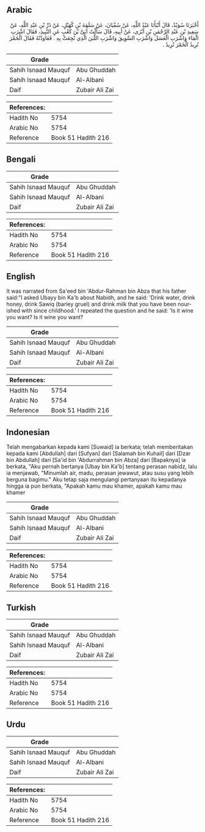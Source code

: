 ## Arabic


<div dir="rtl" lang="ar" style={{fontSize:'larger',backgroundColor:'#f8f9fa',padding:20}}>
أَخْبَرَنَا سُوَيْدٌ، قَالَ أَنْبَأَنَا عَبْدُ اللَّهِ، عَنْ سُفْيَانَ، عَنْ سَلَمَةَ بْنِ كُهَيْلٍ، عَنْ ذَرِّ بْنِ عَبْدِ اللَّهِ، عَنْ سَعِيدِ بْنِ عَبْدِ الرَّحْمَنِ بْنِ أَبْزَى، عَنْ أَبِيهِ، قَالَ سَأَلْتُ أُبَىَّ بْنَ كَعْبٍ عَنِ النَّبِيذِ، فَقَالَ اشْرَبِ الْمَاءَ وَاشْرَبِ الْعَسَلَ وَاشْرَبِ السَّوِيقَ وَاشْرَبِ اللَّبَنَ الَّذِي نُجِعَتْ بِهِ ‏.‏ فَعَاوَدْتُهُ فَقَالَ الْخَمْرَ تُرِيدُ الْخَمْرَ تُرِيدُ ‏.‏
</div>
<div style={{backgroundColor:'#f8f9fa',padding:20, marginBottom: 10}}><table> <thead> <tr> <th>Grade</th> <th></th> </tr> </thead> <tbody> <tr><td>Sahih Isnaad Mauquf</td><td>Abu Ghuddah</td></tr><tr><td>Sahih Isnaad Mauquf</td><td>Al-Albani</td></tr><tr><td>Daif</td><td>Zubair Ali Zai</td></tr></tbody></table><table> <thead> <tr> <th>References:</th> <th></th> </tr> </thead> <tbody><tr><td>Hadith No</td><td>5754</td></tr><tr><td>Arabic No</td><td>5754</td></tr><tr><td>Reference</td><td>Book 51 Hadith 216</td></tr></tbody></table></div>

## Bengali


<div dir="ltr" lang="bn" style={{fontSize:'larger',backgroundColor:'#f8f9fa',padding:20}}>

</div>
<div style={{backgroundColor:'#f8f9fa',padding:20, marginBottom: 10}}><table> <thead> <tr> <th>Grade</th> <th></th> </tr> </thead> <tbody> <tr><td>Sahih Isnaad Mauquf</td><td>Abu Ghuddah</td></tr><tr><td>Sahih Isnaad Mauquf</td><td>Al-Albani</td></tr><tr><td>Daif</td><td>Zubair Ali Zai</td></tr></tbody></table><table> <thead> <tr> <th>References:</th> <th></th> </tr> </thead> <tbody><tr><td>Hadith No</td><td>5754</td></tr><tr><td>Arabic No</td><td>5754</td></tr><tr><td>Reference</td><td>Book 51 Hadith 216</td></tr></tbody></table></div>

## English


<div dir="ltr" lang="en" style={{fontSize:'larger',backgroundColor:'#f8f9fa',padding:20}}>
It was narrated from Sa'eed bin 'Abdur-Rahman bin Abza that his father said:"I asked Ubayy bin Ka'b about Nabidh, and he said: 'Drink water, drink honey, drink Sawiq (barley gruel) and drink milk that you have been nourished with since childhood.' I repeated the question and he said: 'Is it wine you want? Is it wine you want?
</div>
<div style={{backgroundColor:'#f8f9fa',padding:20, marginBottom: 10}}><table> <thead> <tr> <th>Grade</th> <th></th> </tr> </thead> <tbody> <tr><td>Sahih Isnaad Mauquf</td><td>Abu Ghuddah</td></tr><tr><td>Sahih Isnaad Mauquf</td><td>Al-Albani</td></tr><tr><td>Daif</td><td>Zubair Ali Zai</td></tr></tbody></table><table> <thead> <tr> <th>References:</th> <th></th> </tr> </thead> <tbody><tr><td>Hadith No</td><td>5754</td></tr><tr><td>Arabic No</td><td>5754</td></tr><tr><td>Reference</td><td>Book 51 Hadith 216</td></tr></tbody></table></div>

## Indonesian


<div dir="ltr" lang="id" style={{fontSize:'larger',backgroundColor:'#f8f9fa',padding:20}}>
Telah mengabarkan kepada kami [Suwaid] ia berkata; telah memberitakan kepada kami [Abdullah] dari [Sufyan] dari [Salamah bin Kuhail] dari [Dzar bin Abdullah] dari [Sa'id bin 'Abdurrahman bin Abza] dari [Bapaknya] ia berkata, "Aku pernah bertanya [Ubay bin Ka'b] tentang perasan nabidz, lalu ia menjawab, "Minumlah air, madu, perasan jewawut, atau susu yang lebih berguna bagimu." Aku tetap saja mengulangi pertanyaan itu kepadanya hingga ia pun berkata, "Apakah kamu mau khamer, apakah kamu mau khamer
</div>
<div style={{backgroundColor:'#f8f9fa',padding:20, marginBottom: 10}}><table> <thead> <tr> <th>Grade</th> <th></th> </tr> </thead> <tbody> <tr><td>Sahih Isnaad Mauquf</td><td>Abu Ghuddah</td></tr><tr><td>Sahih Isnaad Mauquf</td><td>Al-Albani</td></tr><tr><td>Daif</td><td>Zubair Ali Zai</td></tr></tbody></table><table> <thead> <tr> <th>References:</th> <th></th> </tr> </thead> <tbody><tr><td>Hadith No</td><td>5754</td></tr><tr><td>Arabic No</td><td>5754</td></tr><tr><td>Reference</td><td>Book 51 Hadith 216</td></tr></tbody></table></div>

## Turkish


<div dir="ltr" lang="tr" style={{fontSize:'larger',backgroundColor:'#f8f9fa',padding:20}}>

</div>
<div style={{backgroundColor:'#f8f9fa',padding:20, marginBottom: 10}}><table> <thead> <tr> <th>Grade</th> <th></th> </tr> </thead> <tbody> <tr><td>Sahih Isnaad Mauquf</td><td>Abu Ghuddah</td></tr><tr><td>Sahih Isnaad Mauquf</td><td>Al-Albani</td></tr><tr><td>Daif</td><td>Zubair Ali Zai</td></tr></tbody></table><table> <thead> <tr> <th>References:</th> <th></th> </tr> </thead> <tbody><tr><td>Hadith No</td><td>5754</td></tr><tr><td>Arabic No</td><td>5754</td></tr><tr><td>Reference</td><td>Book 51 Hadith 216</td></tr></tbody></table></div>

## Urdu


<div dir="rtl" lang="ur" style={{fontSize:'larger',backgroundColor:'#f8f9fa',padding:20}}>

</div>
<div style={{backgroundColor:'#f8f9fa',padding:20, marginBottom: 10}}><table> <thead> <tr> <th>Grade</th> <th></th> </tr> </thead> <tbody> <tr><td>Sahih Isnaad Mauquf</td><td>Abu Ghuddah</td></tr><tr><td>Sahih Isnaad Mauquf</td><td>Al-Albani</td></tr><tr><td>Daif</td><td>Zubair Ali Zai</td></tr></tbody></table><table> <thead> <tr> <th>References:</th> <th></th> </tr> </thead> <tbody><tr><td>Hadith No</td><td>5754</td></tr><tr><td>Arabic No</td><td>5754</td></tr><tr><td>Reference</td><td>Book 51 Hadith 216</td></tr></tbody></table></div>